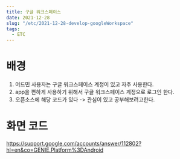 ```yaml
---
title: 구글 워크스페이스  
date: 2021-12-28
slug: "/etc/2021-12-28-develop-googleWorkspace"
tags:
  - ETC
---
```


# 배경

1. 어드민 사용자는 구글 워크스페이스 계정이 있고 자주 사용한다.
2. app을 편하게 사용하기 위해서 구글 워크스페이스 계정으로 로그인 한다.
3. 오픈소스에 해당 코드가 있다 -> 관심이 있고 공부해보려고한다.

# 화면 코드
https://support.google.com/accounts/answer/112802?hl=en&co=GENIE.Platform%3DAndroid